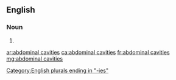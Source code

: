 ==English==

===Noun===
{{head|en|noun plural form}}

# {{plural of|abdominal cavity|lang=en}}

[[Category:English plurals ending in "-ies"]]

[[ar:abdominal cavities]]
[[ca:abdominal cavities]]
[[fr:abdominal cavities]]
[[mg:abdominal cavities]]